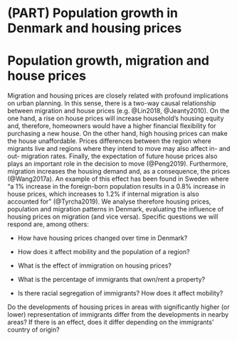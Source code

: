 # (PART) Population growth in Denmark and housing prices {-}

# Population growth, migration and house prices {#intro}

Migration and housing prices are closely related with profound implications on urban planning. In this sense, there is  a two-way causal relationship between migration and house prices (e.g. @Lin2018, @Jeanty2010). On the one hand, a rise on house prices will increase household’s housing equity and, therefore, homeowners would have a higher financial flexibility for purchasing a new house. On the other hand, high housing prices can make the house unaffordable. Prices differences between the region where migrants live and regions where they intend to move may also affect in- and out- migration rates. Finally, the expectation of future house prices also plays an important role in the decision to move (@Peng2019). Furthermore, migration increases the housing demand and, as a consequence, the prices (@Wang2017a). An example of this effect has been found in Sweden where “a 1% increase in the foreign-born population results in a 0.8% increase in house prices, which increases to 1.2% if internal migration is also accounted for” (@Tyrcha2019). 
We analyse therefore housing prices, population and migration patterns in Denmark, evaluating the influence of housing prices on migration (and vice versa). Specific questions we will respond are, among others:    

- How have housing prices changed over time in Denmark?  

- How does it affect mobility and the population of a region?  

- What is the effect of immigration on housing prices?  

- What is the percentage of immigrants that own/rent a property? 

- Is there racial segregation of immigrants? How does it affect mobility? 

Do the developments of housing prices in areas with significantly higher (or lower) representation of immigrants differ from the developments in nearby areas? If there is an effect, does it differ depending on the immigrants’ country of origin? 

